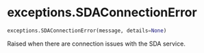 # exceptions.SDAConnectionError { #soildb.exceptions.SDAConnectionError }

```python
exceptions.SDAConnectionError(message, details=None)
```

Raised when there are connection issues with the SDA service.